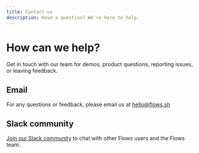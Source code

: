 ```yaml
---
title: Contact us
description: Have a question? We're here to help.
---
```



# How can we help?

Get in touch with our team for demos, product questions, reporting issues, or leaving feedback.

## Email

For any questions or feedback, please email us at hello@flows.sh

## Slack community

[Join our Slack community](https://flows.sh/join-slack) to chat with other Flows users and the Flows team.
